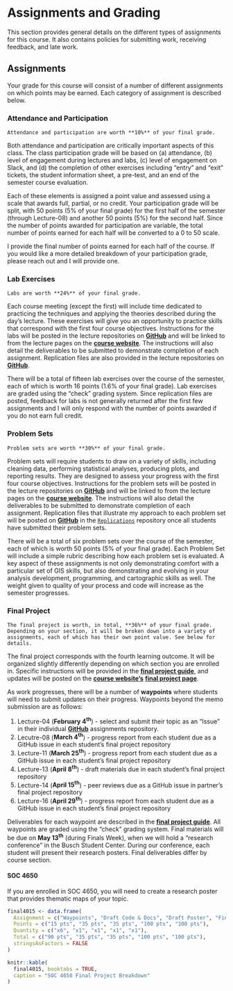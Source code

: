 # Assignments and Grading
This section provides general details on the different types of assignments for this course. It also contains policies for submitting work, receiving feedback, and late work.

## Assignments
Your grade for this course will consist of a number of different assignments on which points may be earned. Each category of assignment is described below.

### Attendance and Participation

```block
Attendance and participation are worth **10%** of your final grade.
```

Both attendance and participation are critically important aspects of this class. The class participation grade will be based on (a) attendance, (b) level of engagement during lectures and labs, (c) level of engagement on Slack, and (d) the completion of other exercises including "entry" and "exit" tickets, the student information sheet, a pre-test, and an end of the semester course evaluation. 

Each of these elements is assigned a point value and assessed using a scale that awards full, partial, or no credit. Your participation grade will be split, with 50 points (5% of your final grade) for the first half of the semester (through Lecture-08) and another 50 points (5%) for the second half. Since the number of points awarded for participation are variable, the total number of points earned for each half will be converted to a 0 to 50 scale. 

I provide the final number of points earned for each half of the course. If you would like a more detailed breakdown of your participation grade, please reach out and I will provide one.

### Lab Exercises

```block
Labs are worth **24%** of your final grade.
```

Each course meeting (except the first) will include time dedicated to practicing the techniques and applying the theories described during the day's lecture. These exercises will give you an opportunity to practice skills that correspond with the first four course objectives. Instructions for the labs will be posted in the lecture repositories on [**GitHub**](https://github.com/slu-soc5650) and will be linked to from the lecture pages on the [**course website**](https://slu-soc5650.github.io/). The instructions will also detail the deliverables to be submitted to demonstrate completion of each assignment. Replication files are also provided in the lecture repositories on [**GitHub**](https://github.com/slu-soc5650).

There will be a total of fifteen lab exercises over the course of the semester, each of which is worth 16 points (1.6% of your final grade). Lab exercises are graded using the “check” grading system. Since replication files are posted, feedback for labs is not generally returned after the first few assignments and I will only respond with the number of points awarded if you do not earn full credit.

### Problem Sets

```block
Problem sets are worth **30%** of your final grade.
```

Problem sets will require students to draw on a variety of skills, including cleaning data, performing statistical analyses, producing plots, and reporting results. They are designed to assess your progress with the first four course objectives. Instructions for the problem sets will be posted in the lecture repositories on [**GitHub**](https://github.com/slu-soc5650) and will be linked to from the lecture pages on the [**course website**](https://slu-soc5650.github.io/). The instructions will also detail the deliverables to be submitted to demonstrate completion of each assignment. Replication files that illustrate my approach to each problem set will be posted on [**GitHub**](https://github.com/slu-soc5650) in the [`Replications`](https://github.com/slu-soc5650/Replications) repository once all students have submitted their problem sets.

There will be a total of six problem sets over the course of the semester, each of which is worth 50 points (5% of your final grade). Each Problem Set will include a simple rubric describing how each problem set is evaluated. A key aspect of these assignments is not only demonstrating comfort with a particular set of GIS skills, but also demonstrating and evolving in your analysis development, programming, and cartographic skills as well. The weight given to quality of your process and code will increase as the semester progresses.

### Final Project

```block
The final project is worth, in total, **36%** of your final grade. Depending on your section, it will be broken down into a variety of assignments, each of which has their own point value. See below for details.
```

The final project corresponds with the fourth learning outcome. It will be organized slightly differently depending on which section you are enrolled in. Specific instructions will be provided in the [**final project guide**](https://slu-soc5650.github.io/finalGuide), and updates will be posted on the [**course website's**](https://slu-soc5650.github.io/) [**final project page**](https://slu-soc5650.github.io/final-project). 

As work progresses, there will be a number of **waypoints** where students will need to submit updates on their progress. Waypoints beyond the memo submission are as follows:

1. Lecture-04 (**February 4^th^**) - select and submit their topic as an "Issue" in their individual [**GitHub**](https://github.com/slu-soc5650) assignments repository.
2. Lecutre-08 (**March 4^th^**) - progress report from each student due as a GitHub issue in each student's final project repository
3. Lecture-11 (**March 25^th^**) - progress report from each student due as a GitHub issue in each student's final project repository
4. Lecture-13 (**April 8^th^**) - draft materials due in each student's final project repository
5. Lecture-14 (**April 15^th^**) - peer reviews due as a GitHub issue in partner's final project repository
6. Lecture-16 (**April 29^th^**) - progress report from each student due as a GitHub issue in each student's final project repository 

Deliverables for each waypoint are described in the [**final project guide**](https://slu-soc5650.github.io/finalGuide). All waypoints are graded using the "check" grading system. Final materials will be due on **May 13^th^** (during Finals Week), when we will hold a "research conference" in the Busch Student Center. During our conference, each student will present their research posters. Final deliverables differ by course section.

#### SOC 4650
If you are enrolled in SOC 4650, you will need to create a research poster that provides thematic maps of your topic.

```r
final4015 <- data.frame(
  Assignment = c("Waypoints", "Draft Code & Docs", "Draft Poster", "Final Code & Docs", "Final Poster"),
  Points = c("15 pts", "35 pts", "35 pts", "100 pts", "100 pts"),
  Quantity = c("x6", "x1", "x1", "x1", "x1"),
  Total = c("90 pts", "35 pts", "35 pts", "100 pts", "100 pts"),
  stringsAsFactors = FALSE
)

knitr::kable(
  final4015, booktabs = TRUE,
  caption = "SOC 4650 Final Project Breakdown"
)
```
